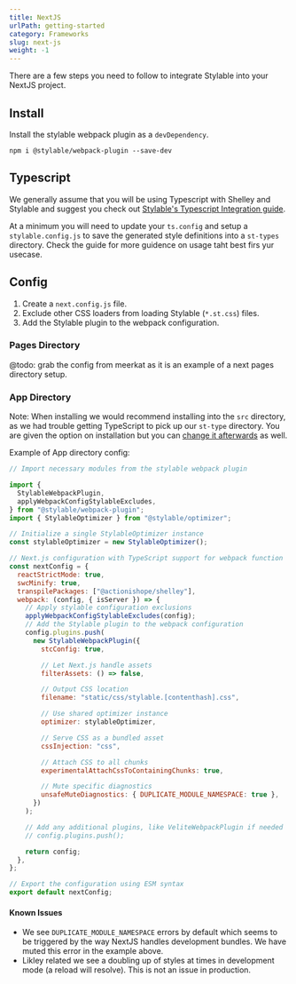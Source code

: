 ```yaml
---
title: NextJS
urlPath: getting-started
category: Frameworks
slug: next-js
weight: -1
---
```


There are a few steps you need to follow to integrate Stylable into your NextJS project.

## Install

Install the stylable webpack plugin as a `devDependency`.

```
npm i @stylable/webpack-plugin --save-dev
```

## Typescript

We generally assume that you will be using Typescript with Shelley and Stylable and suggest you check out [Stylable's Typescript Integration guide](https://stylable.io/docs/getting-started/typescript-integration).

At a minimum you will need to update your `ts.config` and setup a `stylable.config.js` to save the generated style definitions into a `st-types` directory. Check the guide for more guidence on usage taht best firs yur usecase.

## Config

1. Create a `next.config.js` file.
2. Exclude other CSS loaders from loading Stylable (`*.st.css`) files.
3. Add the Stylable plugin to the webpack configuration.

### Pages Directory

@todo: grab the config from meerkat as it is an example of a next pages directory setup.

### App Directory

Note: When installing we would recommend installing into the `src` directory, as we had trouble getting TypeScript to pick up our `st-type` directory. You are given the option on installation but you can [change it afterwards](https://nextjs.org/docs/app/building-your-application/configuring/src-directory) as well.

Example of App directory config:

```js
// Import necessary modules from the stylable webpack plugin

import {
  StylableWebpackPlugin,
  applyWebpackConfigStylableExcludes,
} from "@stylable/webpack-plugin";
import { StylableOptimizer } from "@stylable/optimizer";

// Initialize a single StylableOptimizer instance
const stylableOptimizer = new StylableOptimizer();

// Next.js configuration with TypeScript support for webpack function
const nextConfig = {
  reactStrictMode: true,
  swcMinify: true,
  transpilePackages: ["@actionishope/shelley"],
  webpack: (config, { isServer }) => {
    // Apply stylable configuration exclusions
    applyWebpackConfigStylableExcludes(config);
    // Add the Stylable plugin to the webpack configuration
    config.plugins.push(
      new StylableWebpackPlugin({
        stcConfig: true,

        // Let Next.js handle assets
        filterAssets: () => false,

        // Output CSS location
        filename: "static/css/stylable.[contenthash].css",

        // Use shared optimizer instance
        optimizer: stylableOptimizer,

        // Serve CSS as a bundled asset
        cssInjection: "css",

        // Attach CSS to all chunks
        experimentalAttachCssToContainingChunks: true,

        // Mute specific diagnostics
        unsafeMuteDiagnostics: { DUPLICATE_MODULE_NAMESPACE: true },
      })
    );

    // Add any additional plugins, like VeliteWebpackPlugin if needed
    // config.plugins.push();

    return config;
  },
};

// Export the configuration using ESM syntax
export default nextConfig;
```

#### Known Issues

- We see `DUPLICATE_MODULE_NAMESPACE` errors by default which seems to be triggered by the way NextJS handles development bundles. We have muted this error in the example above.
- Likley related we see a doubling up of styles at times in development mode (a reload will resolve). This is not an issue in production.

